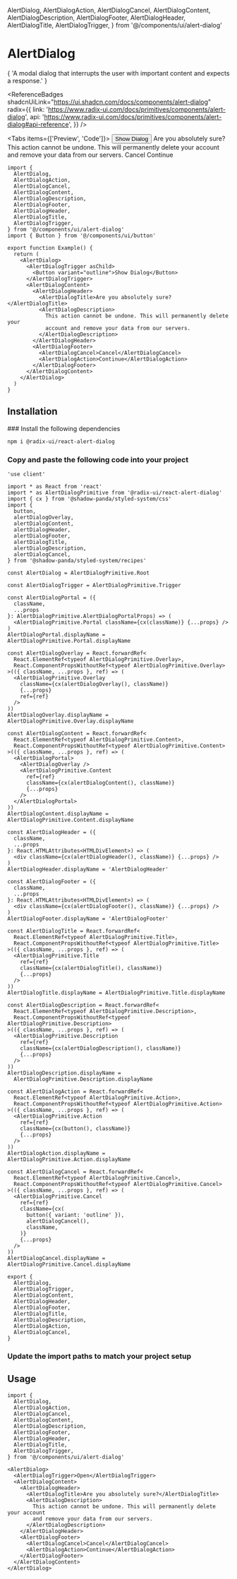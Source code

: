   AlertDialog,
  AlertDialogAction,
  AlertDialogCancel,
  AlertDialogContent,
  AlertDialogDescription,
  AlertDialogFooter,
  AlertDialogHeader,
  AlertDialogTitle,
  AlertDialogTrigger,
} from '@/components/ui/alert-dialog'

# AlertDialog

<Lead>
  {
    'A modal dialog that interrupts the user with important content and expects a response.'
  }
</Lead>

<ReferenceBadges
  shadcnUiLink="https://ui.shadcn.com/docs/components/alert-dialog"
  radix={{
    link: 'https://www.radix-ui.com/docs/primitives/components/alert-dialog',
    api: 'https://www.radix-ui.com/docs/primitives/components/alert-dialog#api-reference',
  }}
/>

<Tabs items={['Preview', 'Code']}>
  <Tab>
    <Preview>
      <AlertDialog>
        <AlertDialogTrigger asChild>
          <Button variant="outline">Show Dialog</Button>
        </AlertDialogTrigger>
        <AlertDialogContent>
          <AlertDialogHeader>
            <AlertDialogTitle>Are you absolutely sure?</AlertDialogTitle>
            <AlertDialogDescription>This action cannot be undone. This will permanently delete your account and remove your data from our servers.</AlertDialogDescription>
          </AlertDialogHeader>
          <AlertDialogFooter>
            <AlertDialogCancel>Cancel</AlertDialogCancel>
            <AlertDialogAction>Continue</AlertDialogAction>
          </AlertDialogFooter>
        </AlertDialogContent>
      </AlertDialog>
    </Preview>
  </Tab>
  <Tab>

```tsx copy
import {
  AlertDialog,
  AlertDialogAction,
  AlertDialogCancel,
  AlertDialogContent,
  AlertDialogDescription,
  AlertDialogFooter,
  AlertDialogHeader,
  AlertDialogTitle,
  AlertDialogTrigger,
} from '@/components/ui/alert-dialog'
import { Button } from '@/components/ui/button'

export function Example() {
  return (
    <AlertDialog>
      <AlertDialogTrigger asChild>
        <Button variant="outline">Show Dialog</Button>
      </AlertDialogTrigger>
      <AlertDialogContent>
        <AlertDialogHeader>
          <AlertDialogTitle>Are you absolutely sure?</AlertDialogTitle>
          <AlertDialogDescription>
            This action cannot be undone. This will permanently delete your
            account and remove your data from our servers.
          </AlertDialogDescription>
        </AlertDialogHeader>
        <AlertDialogFooter>
          <AlertDialogCancel>Cancel</AlertDialogCancel>
          <AlertDialogAction>Continue</AlertDialogAction>
        </AlertDialogFooter>
      </AlertDialogContent>
    </AlertDialog>
  )
}
```

  </Tab>
</Tabs>

## Installation

<Steps>
### Install the following dependencies

```bash npm2yarn copy
npm i @radix-ui/react-alert-dialog
```

### Copy and paste the following code into your project

```tsx filename="components/ui/alert-dialog.tsx" copy
'use client'

import * as React from 'react'
import * as AlertDialogPrimitive from '@radix-ui/react-alert-dialog'
import { cx } from '@shadow-panda/styled-system/css'
import {
  button,
  alertDialogOverlay,
  alertDialogContent,
  alertDialogHeader,
  alertDialogFooter,
  alertDialogTitle,
  alertDialogDescription,
  alertDialogCancel,
} from '@shadow-panda/styled-system/recipes'

const AlertDialog = AlertDialogPrimitive.Root

const AlertDialogTrigger = AlertDialogPrimitive.Trigger

const AlertDialogPortal = ({
  className,
  ...props
}: AlertDialogPrimitive.AlertDialogPortalProps) => (
  <AlertDialogPrimitive.Portal className={cx(className)} {...props} />
)
AlertDialogPortal.displayName = AlertDialogPrimitive.Portal.displayName

const AlertDialogOverlay = React.forwardRef<
  React.ElementRef<typeof AlertDialogPrimitive.Overlay>,
  React.ComponentPropsWithoutRef<typeof AlertDialogPrimitive.Overlay>
>(({ className, ...props }, ref) => (
  <AlertDialogPrimitive.Overlay
    className={cx(alertDialogOverlay(), className)}
    {...props}
    ref={ref}
  />
))
AlertDialogOverlay.displayName = AlertDialogPrimitive.Overlay.displayName

const AlertDialogContent = React.forwardRef<
  React.ElementRef<typeof AlertDialogPrimitive.Content>,
  React.ComponentPropsWithoutRef<typeof AlertDialogPrimitive.Content>
>(({ className, ...props }, ref) => (
  <AlertDialogPortal>
    <AlertDialogOverlay />
    <AlertDialogPrimitive.Content
      ref={ref}
      className={cx(alertDialogContent(), className)}
      {...props}
    />
  </AlertDialogPortal>
))
AlertDialogContent.displayName = AlertDialogPrimitive.Content.displayName

const AlertDialogHeader = ({
  className,
  ...props
}: React.HTMLAttributes<HTMLDivElement>) => (
  <div className={cx(alertDialogHeader(), className)} {...props} />
)
AlertDialogHeader.displayName = 'AlertDialogHeader'

const AlertDialogFooter = ({
  className,
  ...props
}: React.HTMLAttributes<HTMLDivElement>) => (
  <div className={cx(alertDialogFooter(), className)} {...props} />
)
AlertDialogFooter.displayName = 'AlertDialogFooter'

const AlertDialogTitle = React.forwardRef<
  React.ElementRef<typeof AlertDialogPrimitive.Title>,
  React.ComponentPropsWithoutRef<typeof AlertDialogPrimitive.Title>
>(({ className, ...props }, ref) => (
  <AlertDialogPrimitive.Title
    ref={ref}
    className={cx(alertDialogTitle(), className)}
    {...props}
  />
))
AlertDialogTitle.displayName = AlertDialogPrimitive.Title.displayName

const AlertDialogDescription = React.forwardRef<
  React.ElementRef<typeof AlertDialogPrimitive.Description>,
  React.ComponentPropsWithoutRef<typeof AlertDialogPrimitive.Description>
>(({ className, ...props }, ref) => (
  <AlertDialogPrimitive.Description
    ref={ref}
    className={cx(alertDialogDescription(), className)}
    {...props}
  />
))
AlertDialogDescription.displayName =
  AlertDialogPrimitive.Description.displayName

const AlertDialogAction = React.forwardRef<
  React.ElementRef<typeof AlertDialogPrimitive.Action>,
  React.ComponentPropsWithoutRef<typeof AlertDialogPrimitive.Action>
>(({ className, ...props }, ref) => (
  <AlertDialogPrimitive.Action
    ref={ref}
    className={cx(button(), className)}
    {...props}
  />
))
AlertDialogAction.displayName = AlertDialogPrimitive.Action.displayName

const AlertDialogCancel = React.forwardRef<
  React.ElementRef<typeof AlertDialogPrimitive.Cancel>,
  React.ComponentPropsWithoutRef<typeof AlertDialogPrimitive.Cancel>
>(({ className, ...props }, ref) => (
  <AlertDialogPrimitive.Cancel
    ref={ref}
    className={cx(
      button({ variant: 'outline' }),
      alertDialogCancel(),
      className,
    )}
    {...props}
  />
))
AlertDialogCancel.displayName = AlertDialogPrimitive.Cancel.displayName

export {
  AlertDialog,
  AlertDialogTrigger,
  AlertDialogContent,
  AlertDialogHeader,
  AlertDialogFooter,
  AlertDialogTitle,
  AlertDialogDescription,
  AlertDialogAction,
  AlertDialogCancel,
}
```

### Update the import paths to match your project setup

</Steps>

## Usage

```tsx copy
import {
  AlertDialog,
  AlertDialogAction,
  AlertDialogCancel,
  AlertDialogContent,
  AlertDialogDescription,
  AlertDialogFooter,
  AlertDialogHeader,
  AlertDialogTitle,
  AlertDialogTrigger,
} from '@/components/ui/alert-dialog'
```

```tsx copy
<AlertDialog>
  <AlertDialogTrigger>Open</AlertDialogTrigger>
  <AlertDialogContent>
    <AlertDialogHeader>
      <AlertDialogTitle>Are you absolutely sure?</AlertDialogTitle>
      <AlertDialogDescription>
        This action cannot be undone. This will permanently delete your account
        and remove your data from our servers.
      </AlertDialogDescription>
    </AlertDialogHeader>
    <AlertDialogFooter>
      <AlertDialogCancel>Cancel</AlertDialogCancel>
      <AlertDialogAction>Continue</AlertDialogAction>
    </AlertDialogFooter>
  </AlertDialogContent>
</AlertDialog>
```
